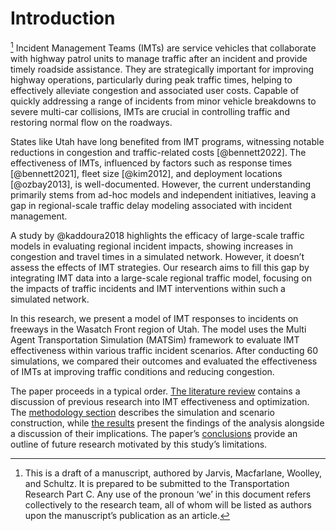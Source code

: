 # Introduction

[^1] Incident Management Teams (IMTs) are service vehicles that collaborate with highway patrol units to manage traffic after an incident and provide timely roadside assistance. They are strategically important for improving highway operations, particularly during peak traffic times, helping to effectively alleviate congestion and associated user costs. Capable of quickly addressing a range of incidents from minor vehicle breakdowns to severe multi-car collisions, IMTs are crucial in controlling traffic and restoring normal flow on the roadways.

States like Utah have long benefited from IMT programs, witnessing notable reductions in congestion and traffic-related costs [@bennett2022]. The effectiveness of IMTs, influenced by factors such as response times [@bennett2021], fleet size [@kim2012], and deployment locations [@ozbay2013], is well-documented. However, the current understanding primarily stems from ad-hoc models and independent initiatives, leaving a gap in regional-scale traffic delay modeling associated with incident management. 

A study by @kaddoura2018 highlights the efficacy of large-scale traffic models in evaluating regional incident impacts, showing increases in congestion and travel times in a simulated network. However, it doesn't assess the effects of IMT strategies. Our research aims to fill this gap by integrating IMT data into a large-scale regional traffic model, focusing on the impacts of traffic incidents and IMT interventions within such a simulated network.

In this research, we present a model of IMT responses to incidents on freeways in the Wasatch Front region of Utah. The model uses the Multi Agent Transportation Simulation (MATSim) framework to evaluate IMT effectiveness within various traffic incident scenarios. After conducting 60 simulations, we compared their outcomes and evaluated the effectiveness of IMTs at improving traffic conditions and reducing congestion.

The paper proceeds in a typical order. [The literature review](#sec-literature) contains a discussion of previous research into IMT effectiveness and optimization. The [methodology section](#sec-methods) describes the simulation and scenario construction, while [the results](#sec-results) present the findings of the analysis alongside a discussion of their implications. The paper's [conclusions](#sec-conclusions) provide an outline of future research motivated by this study's limitations.

[^1]: This is a draft of a manuscript, authored by Jarvis, Macfarlane, Woolley, and Schultz. It is prepared to be submitted to the Transportation Research Part C. Any use of the pronoun 'we' in this document refers collectively to the research team, all of whom will be listed as authors upon the manuscript's publication as an article.